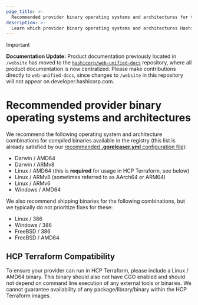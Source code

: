 ```yaml
---
page_title: >-
  Recommended provider binary operating systems and architectures for the Terraform registry
description: >-
  Learn which provider binary operating systems and architectures HashiCorp recommends to ensure compatibility with the Terraform registry and HCP Terraform.
---
```


> [!IMPORTANT]  
> **Documentation Update:** Product documentation previously located in `/website` has moved to the [`hashicorp/web-unified-docs`](https://github.com/hashicorp/web-unified-docs) repository, where all product documentation is now centralized. Please make contributions directly to `web-unified-docs`, since changes to `/website` in this repository will not appear on developer.hashicorp.com.

# Recommended provider binary operating systems and architectures

We recommend the following operating system and architecture combinations for compiled binaries available in the registry (this list is already satisfied by our [recommended **.goreleaser.yml** configuration file](https://github.com/hashicorp/terraform-provider-scaffolding-framework/blob/main/.goreleaser.yml)):

* Darwin / AMD64
* Darwin / ARMv8
* Linux / AMD64 (this is **required** for usage in HCP Terraform, see below)
* Linux / ARMv8 (sometimes referred to as AArch64 or ARM64)
* Linux / ARMv6
* Windows / AMD64

We also recommend shipping binaries for the following combinations, but we typically do not prioritize fixes for these:

* Linux / 386
* Windows / 386
* FreeBSD / 386
* FreeBSD / AMD64

## HCP Terraform Compatibility

To ensure your provider can run in HCP Terraform, please include a Linux / AMD64 binary. This binary should also not have CGO enabled and should not depend on command line execution of any external tools or binaries. We cannot guarantee availability of any package/library/binary within the HCP Terraform images.
